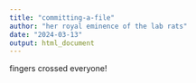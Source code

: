 ```yaml
---
title: "committing-a-file"
author: "her royal eminence of the lab rats"
date: "2024-03-13"
output: html_document
---
```


fingers crossed everyone!